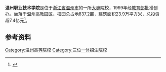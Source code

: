{{University
|名称 = <br>温州职业技术学院
|图像名称 = 
|图像大小 = 
|图像说明 = 
|校训 = '''厚德 长技'''
|学生 =9605人
|研究生 =
|established = 1999年
|类型 = 公立
|院长 = 方益权
|city = [[温州|温州]]
|country = {{Flagicon|China}}[[中国|中国]]
| location =  {{CHN}}[[浙江省|浙江省]][[温州市|温州市]][[瓯海区|瓯海区]]茶山高教园区
|隶属 = [[浙江省教育厅|浙江省教育厅]]
|网站 = http://www.wzvtc.cn/
}}
'''温州职业技术学院'''是位于[[浙江省|浙江省]][[温州市|温州市]]的一所[[大專|大專]]院校，1999年经[[中华人民共和国教育部|教育部]]批准创办。坐落于[[温州高教园区|温州高教园区]]，校园总占地837.2[[亩|亩]]，建筑面积23.9万平方米，总投资超7.4亿元<ref>{{cite web|url=http://www.wzvtc.cn/About/|title=温州职业技术学院简介|publisher=温州职业技术学院网|date=|accessdate=2011-12-27|language=zh-cn|deadurl=yes|archiveurl=https://web.archive.org/web/20120103230609/http://www.wzvtc.cn/About/|archivedate=2012-01-03}}</ref>。

== 参考资料 ==
<references />


{{浙江高等院校}}[[Category:温州高等院校|Category:温州高等院校]]
[[Category:三位一体招生院校|Category:三位一体招生院校]]